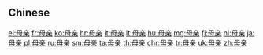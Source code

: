 {{also|母親}}
==Chinese==
{{zh-see|母親}}

[[el:母亲]]
[[fr:母亲]]
[[ko:母亲]]
[[hr:母亲]]
[[it:母亲]]
[[lt:母亲]]
[[hu:母亲]]
[[mg:母亲]]
[[fj:母亲]]
[[nl:母亲]]
[[ja:母亲]]
[[pl:母亲]]
[[ru:母亲]]
[[sm:母亲]]
[[ta:母亲]]
[[th:母亲]]
[[chr:母亲]]
[[tr:母亲]]
[[uk:母亲]]
[[zh:母亲]]